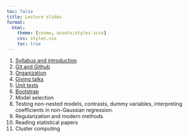 ```yaml
---
toc: false
title: Lecture slides
format: 
  html:
    theme: [cosmo, assets/styles.scss]
    css: styles.css
    toc: true
---
```


1. [Syllabus and introduction](slides/syllabus.qmd)
1. [Git and Github](slides/git.qmd)
1. [Organization](slides/organization.qmd)
1. [Giving talks](slides/presentations.qmd)
1. [Unit tests](slides/unit-tests.qmd)
1. [Bootstrap](slides/bootstrap.qmd)
1. Model selection
1. Testing non-nested models, contrasts, dummy variables, interpreting coefficients in non-Gaussian regression.
1. Regularization and modern methods
1. Reading statistical papers
<!--1. [ASDa presentation](slides/asda-slides.pdf)-->
<!--1. [Jens's presentation](https://mountainmath.ca/stat_550)-->
1. Cluster computing
